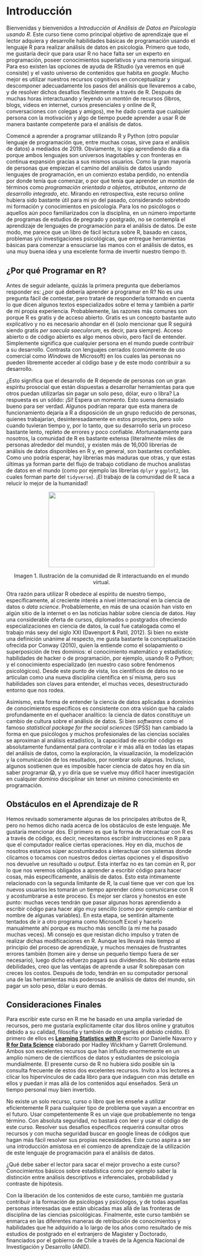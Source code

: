 # Introducción 

Bienvenidas y bienvenidos a *Introducción al Análisis de Datos en Psicología usando R*. Este curso tiene como principal objetivo de aprendizaje que el lector adquiera y desarrolle habilidades básicas de programación usando el lenguaje R para realizar análisis de datos en psicología. Primero que todo, me gustaría decir que para usar R no hace falta ser un experto en programación, poseer conocimientos superlativos y una memoria sinigual. Para eso existen las opciones de ayuda de RStudio (ya veremos en qué consiste) y el vasto universo de contenidos que habita en *google*. Mucho mejor es utilizar nuestros recursos cognitivos en conceptualizar y descomponer adecuadamente los pasos del análisis que llevaremos a cabo, y de resolver dichos desafíos flexiblemente a través de R. Después de muchas horas interactuando y leyendo un montón de recursos (libros, blogs, videos en internet, cursos presenciales y online de R, conversaciones con colegas y amigos), me he dado cuenta que cualquier persona con la motivación y algo de tiempo puede aprender a usar R de manera bastante competente para el análisis de datos. 

Comencé a aprender a programar utilizando R y Python (otro popular lenguaje de programación que, entre muchas cosas, sirve para el análisis de datos) a mediados de 2019. Obviamente, lo sigo aprendiendo día a día porque ambos lenguajes son universos inagotables y con fronteras en continua expansión gracias a sus mismos usuarios. Como la gran mayoría de personas que empiezan el camino del análisis de datos usando lenguajes de programación, en un comienzo estaba perdido, no entendía por donde tenía que comenzar, o por qué tenía que aprender un montón de términos como *programación orientada a objetos*, *atributos*, *entorno de desarrollo integrado*, etc. Mirando en retrospectiva, este recurso online hubiera sido bastante útil para mi yo del pasado, considerando sobretodo mi formación y conocimientos en psicología. Para los no psicólogos o aquellos aún poco familiarizados con la disciplina, en un número importante de programas de estudios de pregrado y postgrado, no se contempla el aprendizaje de lenguajes de programación para el análisis de datos. De este modo, me parece que un libro de fácil lectura sobre R, basado en casos, problemas y/o investigaciones psicológicas, que entregue herramientas básicas para comenzar a ensuciarse las manos con el análisis de datos, es una muy buena idea y una excelente forma de invertir nuestro tiempo 🤓. 

## ¿Por qué Programar en R?

Antes de seguir adelante, quizás la primera pregunta que deberíamos responder es: ¿por qué debería aprender a programar en R? No es una pregunta fácil de contestar, pero trataré de responderla tomando en cuenta lo que dicen algunos textos especializados sobre el tema y también a partir de mi propia experiencia. Probablemente, las razones más comunes son porque R es gratis y de acceso abierto. Gratis es un concepto bastante auto explicativo y no es necesario ahondar en él (solo mencionar que R seguirá siendo gratis *per saecula saeculorum*, es decir, para siempre). Acceso abierto o de código abierto es algo menos obvio, pero fácil de entender. Simplemente significa que cualquier persona en el mundo puede contribuir a su desarrollo. Contrasta con lenguajes cerrados (comúnmente de uso comercial como *Windows* de Microsoft) en los cuales las personas no pueden libremente acceder al código base y de este modo contribuir a su desarrollo. 

¿Esto significa que el desarrollo de R depende de personas con un gran espíritu prosocial que están dispuestas a desarrollar herramientas para que otros puedan utilizarlas sin pagar un solo peso, dólar, euro o libra? La respuesta es un sólido: ¡Sí! Espera un momento. Esto suena demasiado bueno para ser verdad. Algunos podrían reparar que esta manera de funcionamiento dejaría a R a disposición de un grupo reducido de personas, quienes trabajarían, desinteresadamente en estos proyectos, pero solo cuando tuvieran tiempo y, por lo tanto, que su desarrollo sería un proceso bastante lento, repleto de errores y poco confiable. Afortunadamente para nosotros, la comunidad de R es bastante extensa (literalmente miles de personas alrededor del mundo), y existen más de 16,000 librerías de análisis de datos disponibles en R y, en general, son bastantes confiables. Como uno podría esperar, hay librerías más maduras que otras, y que estas últimas ya forman parte del flujo de trabajo cotidiano de muchos analistas de datos en el mundo (como por ejemplo las librerías `dplyr` y `ggplot2`, las cuales forman parte del `tidyverse`). ¡El trabajo de la comunidad de R saca a relucir lo mejor de la humanidad!


```{=html}
<p align="center">
  <img width="280" height="200" src="mundo_mejor.jpg">
</p>
<p align="center">
Imagen 1. Ilustración de la comunidad de R interactuando en el mundo virtual.
</p>
```

Otra razón para utilizar R obedece al espíritu de nuestro tiempo, específicamente, al creciente interés a nivel internacional en la ciencia de datos o *data science*. Probablemente, en más de una ocasión han visto en algún sitio de la internet o en las noticias hablar sobre ciencia de datos.  Hay una considerable oferta de cursos, diplomados o postgrados ofreciendo especializaciones en ciencia de datos, la cual fue catalogada como el trabajo más sexy del siglo XXI (Davenport & Patil, 2012). Si bien no existe una definición unánime al respecto, me gusta bastante la conceptualización ofrecida por Conway (2010), quien la entiende como el solapamiento o superposición de tres dominios: el conocimiento matemático y estadístico; habilidades de hacker o de programación, por ejemplo, usando R o Python; y el conocimiento especializado (en nuestro caso sobre fenómenos psicológicos). Desde este punto de vista, los científicos de datos no se articulan como una nueva disciplina científica en sí misma, pero sus habilidades son claves para entender, el muchas veces, desestructurado entorno que nos rodea. 

Asimismo, esta forma de entender la ciencia de datos aplicadas a dominios de conocimientos específicos es consistente con otra visión que ha calado profundamente en el quehacer analítico: la ciencia de datos constituye un cambio de cultura sobre el análisis de datos. Si bien *softwares* como el famoso *statistical package for the social sciences* (SPSS) han cambiado la forma en que psicólogos y muchos profesionales de las ciencias sociales se aproximan al análisis estadístico, la capacidad de escribir código es absolutamente fundamental para controlar e ir más allá en todas las etapas del análisis de datos, como la exploración, la visualización, la modelización y la comunicación de los resultados, por nombrar solo algunas. Incluso, algunos sostienen que es imposible hacer ciencia de datos hoy en día sin saber programar 😱, y yo diría que se vuelve muy difícil hacer investigación en cualquier dominio disciplinar sin tener un mínimo conocimiento en programación. 


## Obstáculos en el Aprendizaje de R

Hemos revisado someramente algunas de los principales atributos de R, pero no hemos dicho nada acerca de los obstáculos de este lenguaje. Me gustaría mencionar dos. El primero es que la forma de interactuar con R es a través de código, es decir, necesitamos escribir instrucciones en R para que el computador realice ciertas operaciones. Hoy en día, muchos de nosotros estamos súper acostumbrados a interactuar con sistemas donde clicamos o tocamos con nuestros dedos ciertas opciones y el dispositivo nos devuelve un resultado u *output*. Esta interfaz no es tan común en R, por lo que nos veremos obligados a aprender a escribir código para hacer cosas, más específicamente, análisis de datos. Esto esta íntimamente relacionado con la segunda limitante de R, la cual tiene que ver con que los nuevos usuarios les tomarán un tiempo aprender cómo comunicarse con R y acostumbrarse a este proceso. Es mejor ser claros y honestos en este punto: muchas veces tendrán que pasar algunas horas aprendiendo a escribir código para hacer algo muy sencillo (como por ejemplo cambiar el nombre de algunas variables). En esta etapa, se sentirán altamente tentados de ir a otro programa como Microsoft Excel y hacerlo manualmente ahí porque es mucho más sencillo (a mi me ha pasado muchas veces). Mi consejo es que resistan dicho impulso y traten de realizar dichas modificaciones en R. Aunque les llevará más tiempo al principio del proceso de aprendizaje, y muchos mensajes de frustrantes errores también (tomen aire y dense un pequeño tiempo fuera de ser necesario), luego dicho esfuerzo pagará sus dividendos. No obstante estas debilidades, creo que las ventajas de aprende a usar R sobrepasan con creces los costos. Después de todo, tendrán en su computador personal una de las herramientas más poderosas de análisis de datos del mundo, sin pagar un solo peso, dólar u euro demás. 

## Consideraciones Finales

Para escribir este curso en R me he basado en una amplia variedad de recursos, pero me gustaría explícitamente citar dos libros online y gratuitos debido a su calidad, filosofía y también de otorgarles el debido crédito. El primero de ellos es [**Learning Statistics with R**](https://learningstatisticswithr.com/book/){target="_blank"}  escrito por Danielle Navarro y [**R for Data Science**](https://r4ds.had.co.nz/){target="_blank"}  elaborado por Hadley Wickham y Garrett Grolemund. Ambos son excelentes recursos que han influido enormemente en un amplio número de de científicos de datos y estudiantes de psicología mundialmente. El presente curso de R no hubiera sido posible sin la consulta frecuente de estos dos excelentes recursos. Invito a los lectores a clicar los hipervínculos de cada libro para que indaguen con más detalle en ellos y puedan ir mas allá de los contenidos aquí enseñados. Será un tiempo personal muy bien invertido. 

No existe un solo recurso, curso o libro que les enseñe a utilizar eficientemente R para cualquier tipo de problema que vayan a encontrar en el futuro. Usar competentemente R es un viaje que probablemente no tenga término. Con absoluta seguridad, no bastará con leer y usar el código de este curso. Resolver sus desafíos específicos requerirá consultar otros recursos y con mucha seguridad buscar en google líneas de códigos que hagan más fácil resolver sus propias necesidades. Este curso aspira a ser una introducción amistosa en el comienzo de aprendizaje de la utilización de este lenguaje de programación para el análisis de datos. 

¿Qué debe saber el lector para sacar el mejor provecho a este curso? Conocimientos básicos sobre estadística como por ejemplo saber la distinción entre análisis descriptivos e inferenciales, probabilidad y contraste de hipótesis. 

Con la liberación de los contenidos de este curso, también me gustaría contribuir a la formación de psicólogas y psicólogos, y de todas aquellas personas interesadas que están ubicadas mas allá de las fronteras de disciplina de las ciencias psicológicas. Finalmente, este curso también se enmarca en las diferentes maneras de retribución de conocimientos y habilidades que he adquirido a lo largo de los años como resultado de mis estudios de postgrado en el extranjero de Magister y Doctorado, financiados por el gobierno de Chile a través de la Agencia Nacional de Investigación y Desarrollo (ANID).

